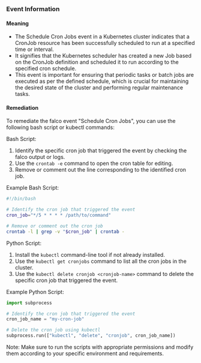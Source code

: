 
### Event Information

#### Meaning

- The Schedule Cron Jobs event in a Kubernetes cluster indicates that a CronJob resource has been successfully scheduled to run at a specified time or interval.
- It signifies that the Kubernetes scheduler has created a new Job based on the CronJob definition and scheduled it to run according to the specified cron schedule.
- This event is important for ensuring that periodic tasks or batch jobs are executed as per the defined schedule, which is crucial for maintaining the desired state of the cluster and performing regular maintenance tasks.

#### Remediation

To remediate the falco event "Schedule Cron Jobs", you can use the following bash script or kubectl commands:

Bash Script:
1. Identify the specific cron job that triggered the event by checking the falco output or logs.
2. Use the `crontab -e` command to open the cron table for editing.
3. Remove or comment out the line corresponding to the identified cron job.

Example Bash Script:
```bash
#!/bin/bash

# Identify the cron job that triggered the event
cron_job="*/5 * * * * /path/to/command"

# Remove or comment out the cron job
crontab -l | grep -v "$cron_job" | crontab -
```

Python Script:
1. Install the `kubectl` command-line tool if not already installed.
2. Use the `kubectl get cronjobs` command to list all the cron jobs in the cluster.
3. Use the `kubectl delete cronjob <cronjob-name>` command to delete the specific cron job that triggered the event.

Example Python Script:
```python
import subprocess

# Identify the cron job that triggered the event
cron_job_name = "my-cron-job"

# Delete the cron job using kubectl
subprocess.run(["kubectl", "delete", "cronjob", cron_job_name])
```

Note: Make sure to run the scripts with appropriate permissions and modify them according to your specific environment and requirements.

